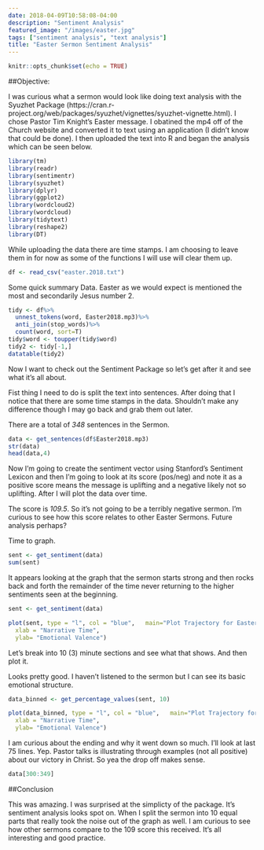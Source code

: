 ```yaml
---
date: 2018-04-09T10:58:08-04:00
description: "Sentiment Analysis"
featured_image: "/images/easter.jpg"
tags: ["sentiment analysis", "text analysis"]
title: "Easter Sermon Sentiment Analysis"
---
```


```r
knitr::opts_chunk$set(echo = TRUE)
```

##Objective:

I was curious what a sermon would look like doing text analysis with the Syuzhet Package (https://cran.r-project.org/web/packages/syuzhet/vignettes/syuzhet-vignette.html).  I chose Pastor Tim Knight's Easter message.  I obatined the mp4 off of the Church website and converted it to text using an application (I didn't know that could be done).  I then uploaded the text into R and began the analysis which can be seen below.

```r
library(tm)
library(readr)
library(sentimentr)
library(syuzhet)
library(dplyr)
library(ggplot2)
library(wordcloud2)
library(wordcloud)
library(tidytext)
library(reshape2)
library(DT)
```

While uploading the data there are time stamps. I am choosing to leave them in for now as some of the functions I will use will clear them up.  
```r
df <- read_csv("easter.2018.txt")

```

Some quick summary Data.  Easter as we would expect is mentioned the most and secondarily Jesus number 2. 

```r
tidy <- df%>%
  unnest_tokens(word, Easter2018.mp3)%>%
  anti_join(stop_words)%>%
  count(word, sort=T)
tidy$word <- toupper(tidy$word)
tidy2 <- tidy[-1,]
datatable(tidy2)
```

Now I want to check out the Sentiment Package so let's get after it and see what it's all about.

Fist thing I need to do is split the text into sentences.  After doing that I notice that there are some time stamps in the data.  Shouldn't make any difference though I may go back and grab them out later. 

There are a total of *348* sentences in the Sermon.
```r

data <- get_sentences(df$Easter2018.mp3)
str(data)
head(data,4)
```
Now I'm going to create the sentiment vector using Stanford's Sentiment Lexicon and then I'm going to look at its score (pos/neg) and note it as a positive score means the message is uplifting and a negative likely not so uplifting.  After I will plot the data over time.  

The score is *109.5*.  So it's not going to be a terribly negative sermon.  I'm curious to see how this score relates to other Easter Sermons.  Future analysis perhaps?

Time to graph.

```r
sent <- get_sentiment(data)
sum(sent)

```


It appears looking at the graph that the sermon starts strong and then rocks back and forth the remainder of the time never returning to the higher sentiments seen at the beginning.  

```r
sent <- get_sentiment(data)

plot(sent, type = "l", col = "blue",   main="Plot Trajectory for Easter Sermon", 
  xlab = "Narrative Time", 
  ylab= "Emotional Valence")

```


Let's break into 10 (3) minute sections and see what that shows.  And then plot it.

Looks pretty good.  I haven't listened to the sermon but I can see its basic emotional structure.   


```r
data_binned <- get_percentage_values(sent, 10)

plot(data_binned, type = "l", col = "blue",   main="Plot Trajectory for Easter Sermon", 
  xlab = "Narrative Time", 
  ylab= "Emotional Valence")
```


I am curious about the ending and why it went down so much. I'll look at last 75 lines.  Yep.  Pastor talks is illustrating through examples (not all positive) about our victory in Christ.  So yea the drop off makes sense.

```r
data[300:349]
```

##Conclusion

This was amazing.  I was surprised at the simplicty of the package.  It's sentiment analysis looks spot on.  When I split the  sermon into 10 equal parts that really took the noise out of the graph as well.  I am curious to see how other sermons compare to the 109 score this received.  It's all interesting and good practice.  
